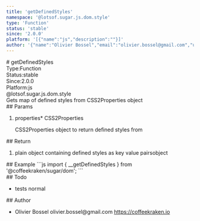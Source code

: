 ```yaml
---
title: 'getDefinedStyles'
namespace: '@lotsof.sugar.js.dom.style'
type: 'Function'
status: 'stable'
since: '2.0.0'
platform: '[{"name":"js","description":""}]'
author: '{"name":"Olivier Bossel","email":"olivier.bossel@gmail.com","url":"https://coffeekraken.io"}'
---
```

<div class="docmap-mdx">
# getDefinedStyles
<div class="_metas">
<div class="_type"><span class="_type-label">Type:</span><span class="_type-value">Function</span></div>
<div class="_status"><span class="_status-label">Status:</span><span class="_status-value -stable">stable</span></div>
<div class="_since"><span class="_since-label">Since:</span><span class="_since-value">2.0.0</span></div>
<div class="_platform"><span class="_platform-label">Platform:</span><span class="_platform-value -js">js</span></div>
</div>
<div class="_namespace">@lotsof.sugar.js.dom.style</div>
<div class="_description">
Gets map of defined styles from CSS2Properties object
</div>
<div class="_params">
## Params
<ol class="_list">
<li class="_item">
<span class="_name">properties<span class="_required">*</span></span><span class="_default"></span> <span class="_type">CSS2Properties</span>
<p class="_description">CSS2Properties object to return defined styles from</p>
</li>
</ol>
</div>
<div class="_return">
## Return
<ol class="_list">
<li class="_item">
<span class="_description">plain object containing defined styles as key value pairs</span><span class="_default"></span><span class="_type">object</span>
</li>
</ol>
</div>
<div class="_examples">
## Example
```js
import { __getDefinedStyles } from '@coffeekraken/sugar/dom';
```
</div>
<div class="_todo">
## Todo
<ul class="_list">
<li class="_item">
<span class="_description">tests</span>
<span class="_priority -normal">normal</span>
</li>
</ul>
</div>
<div class="_author">
## Author
<ul class="_list">
<li class="_item">
<span class="_name">Olivier Bossel</span>
<span class="_email">olivier.bossel@gmail.com</span>
<a href="https://coffeekraken.io" target="_blank" class="_url">https://coffeekraken.io</a>
</li>
</ul>
</div>
</div>